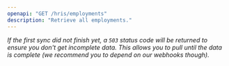 ```yaml
---
openapi: "GET /hris/employments"
description: "Retrieve all employments."
---
```


_If the first sync did not finish yet, a `503` status code will be returned to ensure you don't get incomplete data. This allows you to pull until the data is complete (we recommend you to depend on our webhooks though)._
